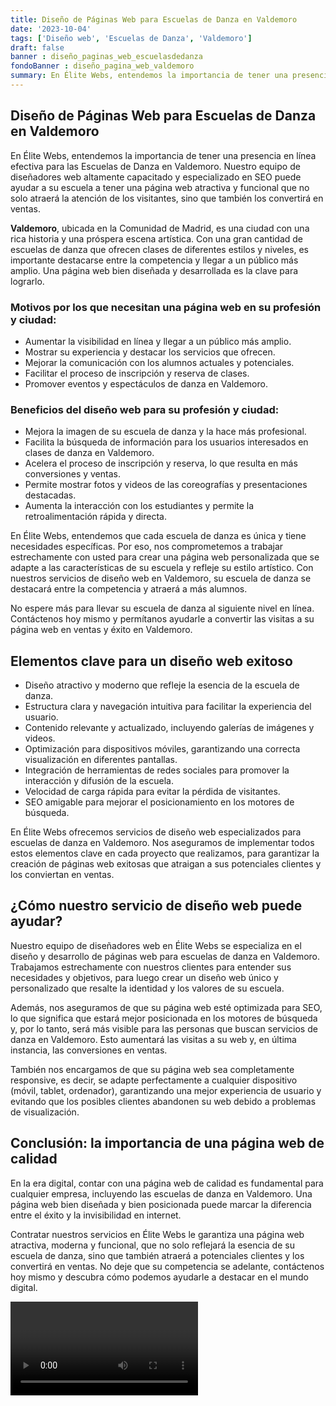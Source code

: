 ```yaml
---
title: Diseño de Páginas Web para Escuelas de Danza en Valdemoro
date: '2023-10-04'
tags: ['Diseño web', 'Escuelas de Danza', 'Valdemoro']
draft: false
banner : diseño_paginas_web_escuelasdedanza
fondoBanner : diseño_pagina_web_valdemoro
summary: En Élite Webs, entendemos la importancia de tener una presencia en línea efectiva para las Escuelas de Danza en Valdemoro. Nuestro equipo de diseñadores web altamente capacitado y especializado en SEO puede ayudar a su escuela a tener una página web atractiva y funcional que no solo atraerá la atención de los visitantes, sino que también los convertirá en ventas.
---
```


## Diseño de Páginas Web para Escuelas de Danza en Valdemoro

En Élite Webs, entendemos la importancia de tener una presencia en línea efectiva para las Escuelas de Danza en Valdemoro. Nuestro equipo de diseñadores web altamente capacitado y especializado en SEO puede ayudar a su escuela a tener una página web atractiva y funcional que no solo atraerá la atención de los visitantes, sino que también los convertirá en ventas.

**Valdemoro**, ubicada en la Comunidad de Madrid, es una ciudad con una rica historia y una próspera escena artística. Con una gran cantidad de escuelas de danza que ofrecen clases de diferentes estilos y niveles, es importante destacarse entre la competencia y llegar a un público más amplio. Una página web bien diseñada y desarrollada es la clave para lograrlo.

### Motivos por los que necesitan una página web en su profesión y ciudad:

- Aumentar la visibilidad en línea y llegar a un público más amplio.
- Mostrar su experiencia y destacar los servicios que ofrecen.
- Mejorar la comunicación con los alumnos actuales y potenciales.
- Facilitar el proceso de inscripción y reserva de clases.
- Promover eventos y espectáculos de danza en Valdemoro.

### Beneficios del diseño web para su profesión y ciudad:

- Mejora la imagen de su escuela de danza y la hace más profesional.
- Facilita la búsqueda de información para los usuarios interesados en clases de danza en Valdemoro.
- Acelera el proceso de inscripción y reserva, lo que resulta en más conversiones y ventas.
- Permite mostrar fotos y videos de las coreografías y presentaciones destacadas.
- Aumenta la interacción con los estudiantes y permite la retroalimentación rápida y directa.

En Élite Webs, entendemos que cada escuela de danza es única y tiene necesidades específicas. Por eso, nos comprometemos a trabajar estrechamente con usted para crear una página web personalizada que se adapte a las características de su escuela y refleje su estilo artístico. Con nuestros servicios de diseño web en Valdemoro, su escuela de danza se destacará entre la competencia y atraerá a más alumnos.

No espere más para llevar su escuela de danza al siguiente nivel en línea. Contáctenos hoy mismo y permítanos ayudarle a convertir las visitas a su página web en ventas y éxito en Valdemoro.

<GifSeo />

<Cta />

## Elementos clave para un diseño web exitoso

- Diseño atractivo y moderno que refleje la esencia de la escuela de danza.
- Estructura clara y navegación intuitiva para facilitar la experiencia del usuario.
- Contenido relevante y actualizado, incluyendo galerías de imágenes y videos.
- Optimización para dispositivos móviles, garantizando una correcta visualización en diferentes pantallas.
- Integración de herramientas de redes sociales para promover la interacción y difusión de la escuela.
- Velocidad de carga rápida para evitar la pérdida de visitantes.
- SEO amigable para mejorar el posicionamiento en los motores de búsqueda.

En Élite Webs ofrecemos servicios de diseño web especializados para escuelas de danza en Valdemoro. Nos aseguramos de implementar todos estos elementos clave en cada proyecto que realizamos, para garantizar la creación de páginas web exitosas que atraigan a sus potenciales clientes y los conviertan en ventas.

## ¿Cómo nuestro servicio de diseño web puede ayudar?

Nuestro equipo de diseñadores web en Élite Webs se especializa en el diseño y desarrollo de páginas web para escuelas de danza en Valdemoro. Trabajamos estrechamente con nuestros clientes para entender sus necesidades y objetivos, para luego crear un diseño web único y personalizado que resalte la identidad y los valores de su escuela.

Además, nos aseguramos de que su página web esté optimizada para SEO, lo que significa que estará mejor posicionada en los motores de búsqueda y, por lo tanto, será más visible para las personas que buscan servicios de danza en Valdemoro. Esto aumentará las visitas a su web y, en última instancia, las conversiones en ventas.

También nos encargamos de que su página web sea completamente responsive, es decir, se adapte perfectamente a cualquier dispositivo (móvil, tablet, ordenador), garantizando una mejor experiencia de usuario y evitando que los posibles clientes abandonen su web debido a problemas de visualización.

## Conclusión: la importancia de una página web de calidad

En la era digital, contar con una página web de calidad es fundamental para cualquier empresa, incluyendo las escuelas de danza en Valdemoro. Una página web bien diseñada y bien posicionada puede marcar la diferencia entre el éxito y la invisibilidad en internet.

Contratar nuestros servicios en Élite Webs le garantiza una página web atractiva, moderna y funcional, que no solo reflejará la esencia de su escuela de danza, sino que también atraerá a potenciales clientes y los convertirá en ventas. No deje que su competencia se adelante, contáctenos hoy mismo y descubra cómo podemos ayudarle a destacar en el mundo digital.

<Video />

<CtaBot job='Escuelas de Danza' city='Valdemoro'/>

<Gmaps query='Valdemoro+españa+maps' />
